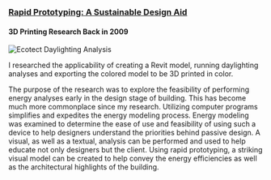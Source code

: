 ### [Rapid Prototyping: A Sustainable Design Aid](https://www.nsf.gov/awardsearch/showAward?AWD_ID=0648845)
#### 3D Printing Research Back in 2009

![Ecotect Daylighting Analysis](./ecotect-example.png)

I researched the applicability of creating a Revit model, running
daylighting analyses and exporting the colored model to be 3D printed in
color.

The purpose of the research was to explore the feasibility of performing
energy analyses early in the design stage of building. This has become
much more commonplace since my research. Utilizing computer programs
simplifies and expedites the energy modeling process. Energy modeling
was examined to determine the ease of use and feasibility of using such
a device to help designers understand the priorities behind passive
design. A visual, as well as a textual, analysis can be performed and
used to help educate not only designers but the client. Using rapid
prototyping, a striking visual model can be created to help convey the
energy efficiencies as well as the architectural highlights of the
building.